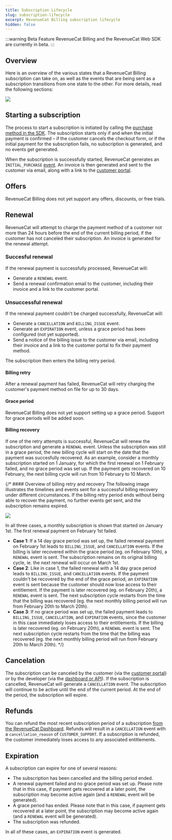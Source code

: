 ```yaml
---
title: Subscription Lifecycle
slug: subscription-lifecycle
excerpt: RevenueCat Billing subscription lifecycle
hidden: false
---
```

:::warning Beta Feature
RevenueCat Billing and the RevenueCat Web SDK are currently in beta.
:::
## Overview
Here is an overview of the various states that a RevenueCat Billing subscription can take on, as well as the events that are being sent as a subscription transitions from one state to the other. For more details, read the following sections:

![](/images/rc-billing/subscription-lifecycle.png)

## Starting a subscription
The process to start a subscription is initiated by calling the [purchase method in the SDK](/web/revenuecat-billing#purchasing-a-package). The subscription starts only if and when the initial payment is confirmed – if the customer cancels the checkout form, or if the initial payment for the subscription fails, no subscription is generated, and no events get generated. 

When the subscription is successfully started, RevenueCat generates an `INITIAL_PURCHASE` [event](/integrations/webhooks/event-types-and-fields). An invoice is then generated and sent to the customer via email, along with a link to the [customer portal](./customer-portal).

## Offers
RevenueCat Billing does not yet support any offers, discounts, or free trials.

## Renewal
RevenueCat will attempt to charge the payment method of a customer not more than 24 hours before the end of the current billing period, if the customer has not canceled their subscription. An invoice is generated for the renewal attempt. 

### Succesful renewal

If the renewal payment is successfully processed, RevenueCat will:
* Generate a `RENEWAL` event.
* Send a renewal confirmation email to the customer, including their invoice and a link to the customer portal.

### Unsuccessful renewal

If the renewal payment couldn't be charged successfully, RevenueCat will:
* Generate a `CANCELLATION` and `BILLING_ISSUE` event.
* Generate an `EXPIRATION` event, unless a grace period has been configured (not yet supported).
* Send a notice of the billing issue to the customer via email, including their invoice and a link to the customer portal to fix their payment method.

The subscription then enters the billing retry period.

#### Billing retry
After a renewal payment has failed, RevenueCat will retry charging the customer's payment method on file for up to 30 days.

#### Grace period
RevenueCat Billing does not yet support setting up a grace period. Support for grace periods will be added soon.

#### Billing recovery
If one of the retry attempts is successful, RevenueCat will renew the subscription and generate a `RENEWAL` event. Unless the subscription was still in a grace period, the new billing cycle will start on the date that the payment was succesfully recovered. As an example, consider a monthly subscription started on 1 January, for which the first renewal on 1 February failed, and no grace period was set up. If the payment gets recovered on 10 February, the next billing cycle will run from 10 February to 10 March.


{/* #### Overview of billing retry and recovery
The following image illustrates the timelines and events sent for a successful billing recovery under different circumstances. If the billing retry period ends without being able to recover the payment, no further events get sent, and the subscription remains expired.

![](/images/rc-billing/billing-retry-and-grace-period.png)

In all three cases, a monthly subscription is shown that started on January 1st. The first renewal payment on February 1st failed.
* **Case 1**: If a 14 day grace period was set up, the failed renewal payment on February 1st leads to `BILLING_ISSUE`, and `CANCELLATION` events. If the billing is later recovered within the grace period (eg. on February 10th), a `RENEWAL` event is sent. The subscription remains on its original billing cycle, ie. the next renewal will occur on March 1st.
* **Case 2**: Like in case 1, the failed renewal with a 14 day grace period leads to  `BILLING_ISSUE`, and `CANCELLATION` events. If the payment couldn't be recovered by the end of the grace period, an `EXPIRATION` event is sent because the customer should now lose access to their entitlement. If the payment is later recovered (eg. on February 20th), a `RENEWAL` event is sent. The next subscription cycle restarts from the time that the billing was recovered (eg. the next monthly billing period will run from February 20th to March 20th).
* **Case 3**: If no grace period was set up, the failed payment leads to `BILLING_ISSUE`, `CANCELLATION`, and `EXPIRATION` events, since the customer in this case immediately loses access to their entitlements. If the billing is later recovered (eg. on February 20th), a `RENEWAL` event is sent. The next subscription cycle restarts from the time that the billing was recovered (eg. the next monthly billing period will run from February 20th to March 20th). */}

## Cancelation
The subscription can be canceled by the customer (via the [customer portal](./customer-portal)) or by the developer (via the [dashboard or API](./managing-customer-subscriptions)). If the subscription is cancelled, RevenueCat will generate a `CANCELLATION` event. The subscription will continue to be active until the end of the current period. At the end of the period, the subscription will expire.

## Refunds
You can refund the most recent subscription period of a subscription [from the RevenueCat Dashboard](./managing-customer-subscriptions). Refunds will result in a `CANCELLATION` event with a `cancellation_reason` of `CUSTOMER_SUPPORT`. If a subscription is refunded, the customer immediately loses access to any associated entitlements.

## Expiration
A subscription can expire for one of several reasons:
* The subscription has been cancelled and the billing period ended.
* A renewal payment failed and no grace period was set up. Please note that in this case, if payment gets recovered at a later point, the subscription may become active again (and a `RENEWAL` event will be generated).
* A grace period has ended. Please note that in this case, if payment gets recovered at a later point, the subscription may become active again (and a `RENEWAL` event will be generated).
* The subscription was refunded.

In all of these cases, an `EXPIRATION` event is generated.

